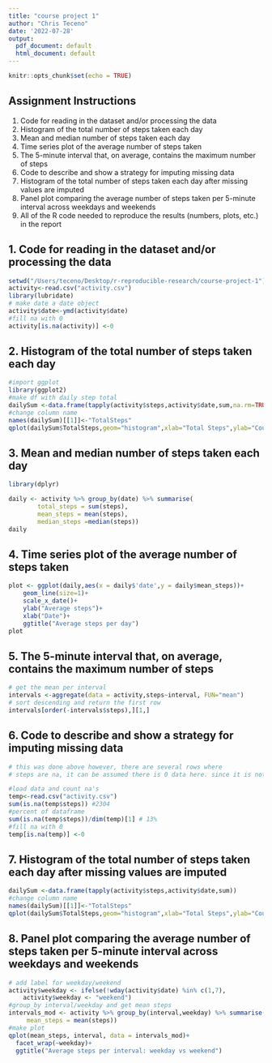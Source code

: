 ```yaml
---
title: "course project 1"
author: "Chris Teceno"
date: '2022-07-28'
output:
  pdf_document: default
  html_document: default
---
```


```r
knitr::opts_chunk$set(echo = TRUE)
```
## Assignment Instructions
1. Code for reading in the dataset and/or processing the data
2. Histogram of the total number of steps taken each day
3. Mean and median number of steps taken each day
4. Time series plot of the average number of steps taken
5. The 5-minute interval that, on average, contains the maximum number of steps
6. Code to describe and show a strategy for imputing missing data
7. Histogram of the total number of steps taken each day after missing values are imputed
8. Panel plot comparing the average number of steps taken per 5-minute interval across weekdays and weekends
9. All of the R code needed to reproduce the results (numbers, plots, etc.) in the report

## 1. Code for reading in the dataset and/or processing the data
```r
setwd("/Users/teceno/Desktop/r-reproducible-research/course-project-1")
activity<-read.csv("activity.csv")
library(lubridate)
# make date a date object
activity$date<-ymd(activity$date)
#fill na with 0
activity[is.na(activity)] <-0
```

## 2. Histogram of the total number of steps taken each day
```r
#import ggplot
library(ggplot2)
#make df with daily step total
dailySum <-data.frame(tapply(activity$steps,activity$date,sum,na.rm=TRUE))
#change column name
names(dailySum)[[1]]<-"TotalSteps"
qplot(dailySum$TotalSteps,geom="histogram",xlab="Total Steps",ylab="Counts",main="Total Steps Historgram")
```

## 3. Mean and median number of steps taken each day
```r
library(dplyr)
```
```r
daily <- activity %>% group_by(date) %>% summarise(
        total_steps = sum(steps), 
        mean_steps = mean(steps),
        median_steps =median(steps))
daily
```

## 4. Time series plot of the average number of steps taken
```r
plot <- ggplot(daily,aes(x = daily$'date',y = daily$mean_steps))+
    geom_line(size=1)+
    scale_x_date()+
    ylab("Average steps")+
    xlab("Date")+
    ggtitle("Average steps per day")
plot
```

## 5. The 5-minute interval that, on average, contains the maximum number of steps
```r
# get the mean per interval
intervals <-aggregate(data = activity,steps~interval, FUN="mean")
# sort descending and return the first row
intervals[order(-intervals$steps),][1,]
```

## 6. Code to describe and show a strategy for imputing missing data
```r
# this was done above however, there are several rows where
# steps are na, it can be assumed there is 0 data here. since it is not a # large portion of the data set I put it as 0. another option is to fill # the interval with the mean or median for that interval from the total  # dataset.

#load data and count na's
temp<-read.csv("activity.csv")
sum(is.na(temp$steps)) #2304
#percent of dataframe
sum(is.na(temp$steps))/dim(temp)[1] # 13%
#fill na with 0
temp[is.na(temp)] <-0
```

## 7. Histogram of the total number of steps taken each day after missing values are imputed
```r
dailySum <-data.frame(tapply(activity$steps,activity$date,sum))
#change column name
names(dailySum)[[1]]<-"TotalSteps"
qplot(dailySum$TotalSteps,geom="histogram",xlab="Total Steps",ylab="Counts",main="Total Steps Historgram")
```

## 8. Panel plot comparing the average number of steps taken per 5-minute interval across weekdays and weekends
```r
# add label for weekday/weekend
activity$weekday <- ifelse(!wday(activity$date) %in% c(1,7),                activity$weekday <- "weekday", 
    activity$weekday <- "weekend")
#group_by interval/weekday and get mean steps
intervals_mod <- activity %>% group_by(interval,weekday) %>% summarise(
     mean_steps = mean(steps))
#make plot
qplot(mean_steps, interval, data = intervals_mod)+
  facet_wrap(~weekday)+
  ggtitle("Average steps per interval: weekday vs weekend")
```

